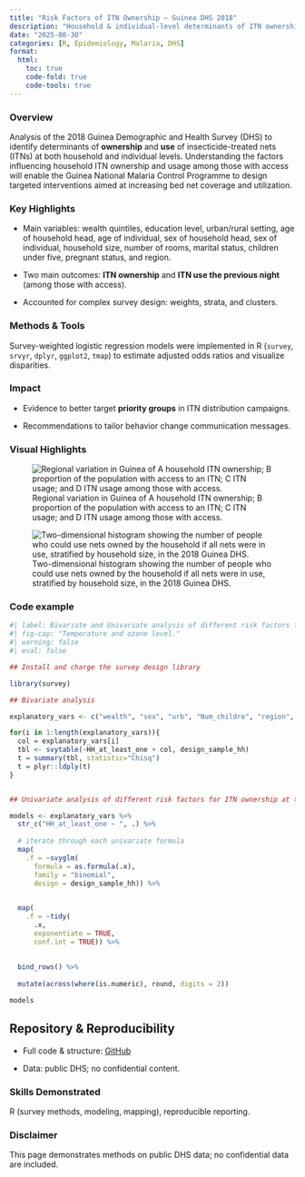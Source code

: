 ```yaml
---
title: "Risk Factors of ITN Ownership – Guinea DHS 2018"
description: "Household & individual-level determinants of ITN ownership using DHS 2018 Guinea data."
date: "2025-08-30"
categories: [R, Epidemiology, Malaria, DHS]
format:
  html:
    toc: true
    code-fold: true
    code-tools: true
---
```


### Overview

Analysis of the 2018 Guinea Demographic and Health Survey (DHS) to identify determinants of **ownership** and **use** of insecticide-treated nets (ITNs) at both household and individual levels. Understanding the factors influencing household ITN ownership and usage among those with access will enable the Guinea National Malaria Control Programme to design targeted interventions aimed at increasing bed net coverage and utilization.

### **Key Highlights**

-   Main variables: wealth quintiles, education level, urban/rural setting, age of household head, age of individual, sex of household head, sex of individual, household size, number of rooms, marital status, children under five, pregnant status, and region.

-   Two main outcomes: **ITN ownership** and **ITN use the previous night** (among those with access).

-   Accounted for complex survey design: weights, strata, and clusters.

### **Methods & Tools**

Survey-weighted logistic regression models were implemented in R (`survey`, `srvyr`, `dplyr`, `ggplot2`, `tmap`) to estimate adjusted odds ratios and visualize disparities.

### **Impact**

-   Evidence to better target **priority groups** in ITN distribution campaigns.

-   Recommendations to tailor behavior change communication messages.

### Visual Highlights

![Regional variation in Guinea of A household ITN ownership; B proportion of the population with access to an ITN; C ITN usage; and D ITN usage among those with access.](images/Fichier_8.png)

![Two-dimensional histogram showing the number of people who could use nets owned by the household if all nets were in use, stratified by household size, in the 2018 Guinea DHS.](images/two_dimensionel.png)

### Code example

```r
#| label: Bivariate and Univariate analysis of different risk factors for ITN ownership at the country level
#| fig-cap: "Temperature and ozone level."
#| warning: false
#| eval: false

## Install and charge the survey design library

library(survey)

## Bivariate analysis

explanatory_vars <- c("wealth", "sex", "urb", "Num_childre", "region", "rooms", "hh_size", "Edu", "head_age", "Marital")

for(i in 1:length(explanatory_vars)){
  col = explanatory_vars[i]
  tbl <- svytable(~HH_at_least_one + col, design_sample_hh)
  t = summary(tbl, statistic="Chisq")
  t = plyr::ldply(t)
}


## Univariate analysis of different risk factors for ITN ownership at the country level 

models <- explanatory_vars %>%      
  str_c("HH_at_least_one ~ ", .) %>%      
  
  # iterate through each univariate formula
  map(                               
    .f = ~svyglm(                      
      formula = as.formula(.x),      
      family = "binomial",           
      design = design_sample_hh)) %>%       
  

  map(
    .f = ~tidy(
      .x, 
      exponentiate = TRUE,           
      conf.int = TRUE)) %>%         
  
 
  bind_rows() %>% 
  
  mutate(across(where(is.numeric), round, digits = 2))

models


```

## Repository & Reproducibility

-   Full code & structure: [GitHub](https://github.com/Ousmanerabi/Risk_factors_ITN_Guinea_DHS_2018 "Risk_factors_ITN_Guinea_DHS_2018")

-   Data: public DHS; no confidential content.

### Skills Demonstrated

R (survey methods, modeling, mapping), reproducible reporting.

### Disclaimer

This page demonstrates methods on public DHS data; no confidential data are included.
